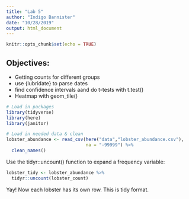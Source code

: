 ```yaml
---
title: "Lab 5"
author: "Indigo Bannister"
date: "10/28/2019"
output: html_document
---
```


```r
knitr::opts_chunk$set(echo = TRUE)
```

## Objectives:

- Getting counts for different groups
- use {lubridate} to parse dates
- find confidence intervals aand do t-tests with t.test()
- Heatmap with geom_tile()

```r

# Load in packages
library(tidyverse)
library(here)
library(janitor)

# Load in needed data & clean 
lobster_abundance <- read_csv(here("data","lobster_abundance.csv"), 
                              na = "-99999") %>%
  clean_names()

```


Use the tidyr::uncount() function to expand a frequency variable:
```r
lobster_tidy <- lobster_abundance %>% 
  tidyr::uncount(lobster_count)
```


Yay! Now each lobster has its own row. This is tidy format.

